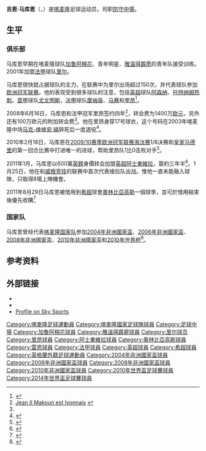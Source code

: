 {{noteta|G1=足球|G2=法甲|G3=意甲|G4=英超
|T=zh-hans:吉恩·马库恩; zh-hk:桑·馬干;
|1=zh-hans:吉恩·马库恩; zh-hk:桑·馬干;
|2=zh-hans:马库恩; zh-hk:馬干;
|3=zh-hans:奥林匹亚科斯; zh-hk:奧林比亞高斯;
}}
{{Infobox football biography
|           name = 吉恩·马库恩 <br> ''Jean Makoun''
|          image = Makoun2012.JPG
|     image_size = 250px
|            fullname = Jean II Makoun
|         dateofbirth = {{birth date and age|1983|5|29}} 
|         cityofbirth = [[雅温得|雅温得]]
|      countryofbirth = [[喀麥隆|喀麥隆]]
|              height = {{height|m=1.73}}
|    currentclub = 
|     clubnumber = 
|            position = [[中场|防守型中場]]
|    youthyears1 = 1997–1999
|    youthyears2 = 2000
|    youthyears3 = 2001
|    youthclubs1 = [[加魯阿棉花體育足球會|棉花體育]]
|    youthclubs2 = 青年明星
|    youthclubs3 = [[雅温得霹雳足球俱乐部|雅温得霹雳]]
|         years1 = 2001–2008 | clubs1 = [[里爾奧林匹克體育會|里爾]]  | caps1 = 165 | goals1 = 9
|         years2 = 2008–2011 | clubs2 = [[奥林匹克里昂|里昂]] | caps2 = 76  | goals2 = 8
|         years3 = 2011–2013 | clubs3 = [[阿士東維拉足球會|阿士東維拉]] | caps3 =  9  | goals3 = 0
|         years4 = 2011–2012 | clubs4 = → [[奥林匹亚科斯足球俱乐部|奥林匹亚科斯]]  (loan) | caps4 = 23  | goals4 = 2
|         years5 = 2012–2013 | clubs5 = → [[雷恩足球俱乐部|雷恩]]  (loan) | caps5 = 28  | goals5 = 2
|         years6 = 2013–2015 | clubs6 = [[雷恩足球俱乐部|雷恩]] | caps6 = 59  | goals6 = 3
|         years7 = 2015–2017 | clubs7 = {{le|安塔萊亞體育|Antalyaspor|安塔萊亞}} | caps7 = 33  | goals7 = 4
| nationalyears1 = 2003–2014
| nationalteam1  = [[喀麥隆國家足球隊|喀麥隆]]
| nationalcaps1  = 68
| nationalgoals1 = 5
|            pcupdate = 2012年5月31日
|            ntupdate = 2012年5月31日
}}
'''吉恩·马库恩'''（{{lang-fr|'''Jean Makoun'''}}，{{bd|1983年|5月29日|catIdx=Makoun, Jean}}）是[[喀麦隆|喀麦隆]]足球运动员，司职[[中场|防守中場]]。

==生平==
===俱乐部===
马库恩早期在喀麦隆球队[[加鲁阿棉花运动足球俱乐部|加鲁阿棉花]]、青年明星、[[雅温得霹雳足球俱乐部|雅温得霹雳]]的青年队接受训练。2001年加盟[[法甲|法甲]]球队[[里尔足球俱乐部|里尔]]。

马库恩很快就占据球队的主力，在联赛中为里尔出场超过150次，并代表球队参加[[欧洲冠军联赛|欧洲冠军联赛]]。他的表现受到很多球队的注意，包括[[英超|英超]]球队[[阿森纳足球俱乐部|阿森纳]]、[[托特纳姆热刺足球俱乐部|托特纳姆热刺]]，[[意甲|意甲]]球队[[尤文图斯足球俱乐部|尤文图斯]]，[[法甲|法甲]]球队[[摩纳哥足球俱乐部|摩纳哥]]、[[马赛足球俱乐部|马赛]]和[[里昂足球俱乐部|里昂]]<ref>{{Cite web |url=http://www.skysports.com/story/0,19528,11670_3555755,00.html |title=Prem rivals battle for Makoun |accessdate=2010-02-17 |archive-date=2012-10-23 |archive-url=https://web.archive.org/web/20121023231157/http://www.skysports.com/story/0,19528,11670_3555755,00.html |dead-url=no }}</ref>。

2008年6月16日，马库恩和法甲冠军里昂签约四年<ref name="jiimel">[http://www.olweb.fr/index.php?lng=fr&a=39963&pid=101002 Jean II Makoun est lyonnais] {{Wayback|url=http://www.olweb.fr/index.php?lng=fr&a=39963&pid=101002 |date=20081204101710 }}{{fr icon}}</ref>，转会费为1400万[[欧元|欧元]]，另外还有100万欧元的附加转会费<ref name="jiimel" />。他在里昂身穿17号球衣，这个号码在2003年喀麦隆中场[[马克-维维安·福|马克-维维安·福]]猝死后一度退役<ref>{{Citation |last=Lomas |first=Mark |title=The biggest stories of the decade |url=http://soccernet.espn.go.com/columns/story?id=713046&sec=reviewofthedecade&root=reviewofthedecade&cc=5901 |agency=[[ESPN|ESPN]] |date=2009-12-14 |accessdate=2009-12-14 |archive-date=2012-11-02 |archive-url=https://web.archive.org/web/20121102060950/http://soccernet.espn.go.com/columns/story?id=713046&sec=reviewofthedecade&root=reviewofthedecade&cc=5901 |dead-url=no }}</ref>。

2010年2月16日，马库恩在[[2009/10赛季欧洲冠军联赛淘汰赛|2009/10赛季欧洲冠军联赛淘汰赛]]1/8决赛和[[皇家马德里足球俱乐部|皇家马德里]]的第一回合比赛中打进唯一的进球，帮助里昂队1比0击败对手<ref>{{Cite web |url=http://sports.sina.com.cn/g/2010-02-17/04354842226.shtml |title=冠军杯-C罗卡卡哑火门框救险 皇马做客1球负里昂 |access-date=2010-02-17 |archive-date=2018-09-30 |archive-url=https://web.archive.org/web/20180930024839/http://sports.sina.com.cn/g/2010-02-17/04354842226.shtml |dead-url=no }}</ref>。

2011年1月，马库恩以600萬[[英鎊|英鎊]]身價转会加盟[[英超|英超]][[阿士東維拉足球會|阿士東維拉]]，簽約三年半<ref>{{cite news |language=en |url=http://news.bbc.co.uk/sport2/hi/football/teams/a/aston_villa/9359867.stm |title=Aston Villa complete deal for Lyon's Jean Makoun |publisher=''[[BBC_Sport|BBC Sport]]'' |date=2011-01-15 |accessdate=2011-08-30 |archive-date=2020-07-03 |archive-url=https://web.archive.org/web/20200703085043/http://news.bbc.co.uk/sport2/hi/football/teams/a/aston_villa/9359867.stm |dead-url=no }}</ref>。1月25日，他在和[[威根竞技足球俱乐部|威根竞技]]的联赛中首次代表维拉队出战。惟他一直未能融入球隊，只取得8場上陣機會。

2011年8月29日马库恩被借用到[[希超|希超]]球會[[奥林匹亚科斯足球俱乐部|奧林比亞高斯]]一個球季，並可於借用結束後優先收購<ref>{{cite news |language=en |url=http://news.bbc.co.uk/sport2/hi/football/14711109.stm |title=Aston Villa midfielder Jean Makoun joins Olympiakos on loan |publisher=''[[BBC_Sport|BBC Sport]]'' |date=2011-08-29 |accessdate=2011-08-30 |archive-date=2012-01-26 |archive-url=https://web.archive.org/web/20120126151022/http://news.bbc.co.uk/sport2/hi/football/14711109.stm |dead-url=no }}</ref>

===国家队===
马库恩曾经代表[[喀麦隆国家足球队|喀麦隆国家队]]参加[[2004年非洲國家盃|2004年非洲國家盃]]、[[2006年非洲國家盃|2006年非洲國家盃]]、[[2008年非洲國家盃|2008年非洲國家盃]]、[[2010年非洲國家盃|2010年非洲國家盃]]和[[2010年世界杯|2010年世界杯]]<ref>{{Cite web |url=http://uk.eurosport.yahoo.com/10022008/58/african-cup-nations-finalists-profile-cameroon.html |title=African Cup of Nations - Finalists in profile: Cameroon |accessdate=2010-02-17 |archive-date=2008-08-27 |archive-url=https://web.archive.org/web/20080827014250/http://uk.eurosport.yahoo.com/10022008/58/african-cup-nations-finalists-profile-cameroon.html |dead-url=no }}</ref>。

==参考资料==
{{reflist}}

==外部链接==
*{{soccerbase|35702|吉恩·马库恩}}
*{{FIFA player|199600}}
*[http://www.skysports.com/football/player/0,19754,13967_256045,00.html Profile on Sky Sports]{{Wayback|url=http://www.skysports.com/football/player/0,19754,13967_256045,00.html |date=20100116093101 }}

{{2010年世界盃足球賽喀麥隆參賽名單}}
{{2014年世界盃足球賽喀麥隆參賽名單}}

{{DEFAULTSORT:Makoun Jean}}
[[Category:喀麥隆足球運動員|Category:喀麥隆足球運動員]]
[[Category:喀麥隆國家足球隊球員|Category:喀麥隆國家足球隊球員]]
[[Category:足球中場|Category:足球中場]]
[[Category:加魯阿棉花球員|Category:加魯阿棉花球員]]
[[Category:雅溫得霹靂球員|Category:雅溫得霹靂球員]]
[[Category:里尔球员|Category:里尔球员]]
[[Category:里昂球員|Category:里昂球員]]
[[Category:阿士東維拉球員|Category:阿士東維拉球員]]
[[Category:奧林比亞高斯球員|Category:奧林比亞高斯球員]]
[[Category:雷恩球員|Category:雷恩球員]]
[[Category:法甲球員|Category:法甲球員]]
[[Category:英超球員|Category:英超球員]]
[[Category:希超球員|Category:希超球員]]
[[Category:英格蘭外籍足球運動員|Category:英格蘭外籍足球運動員]]
[[Category:2004年非洲國家盃球員|Category:2004年非洲國家盃球員]]
[[Category:2006年非洲國家盃球員|Category:2006年非洲國家盃球員]]
[[Category:2008年非洲國家盃球員|Category:2008年非洲國家盃球員]]
[[Category:2010年非洲國家盃球員|Category:2010年非洲國家盃球員]]
[[Category:2010年世界盃足球賽球員|Category:2010年世界盃足球賽球員]]
[[Category:2014年世界盃足球賽球員|Category:2014年世界盃足球賽球員]]